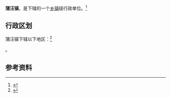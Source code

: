 {{中国乡级行政区|37/13/21/111/000}}

'''蒲汪镇'''，是{{PRC admin/fullname|37/13/21/111/000|3}}下辖的一个[[乡镇|乡镇]]级行政单位。<ref>{{PRC admin/ref sgc|{{PRC admin/parent|37/13/21/111/000}}}}</ref>

== 行政区划 ==

蒲汪镇下辖以下地区：<ref>{{PRC admin/ref sgc|37/13/21/111/000}}</ref>

{{PRC admin/children|37/13/21/111/000}}。

== 参考资料 ==

{{reflist}}

{{行政区划小作品}}
{{PRC admin/navcat|37/13/21/111/000}}